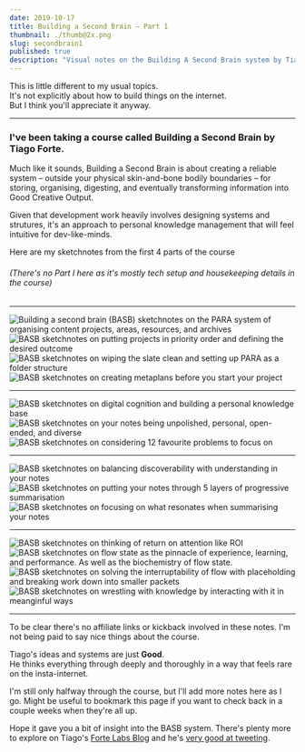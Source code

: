 ```yaml
---
date: 2019-10-17
title: Building a Second Brain – Part 1
thumbnail: ./thumb@2x.png
slug: secondbrain1
published: true
description: "Visual notes on the Building A Second Brain system by Tiago Forte"
---
```




<SketchesContainer>

This is little different to my usual topics.  
It's not explicitly about how to build things on the internet.  
But I think you'll appreciate it anyway.

<hr />

### I've been taking a course called <Link to='https://www.buildingasecondbrain.com'>Building a Second Brain</Link> by <Link to='https://twitter.com/fortelabs'>Tiago Forte</Link>.

Much like it sounds, Building a Second Brain is about creating a reliable system – outside your physical skin-and-bone bodily boundaries – for storing, organising, digesting, and eventually transforming information into Good Creative Output. 

Given that development work heavily involves designing systems and strutures, it's an approach to personal knowledge management that will feel intuitive for dev-like-minds.

Here are my sketchnotes from the first 4 parts of the course
###### (There's no Part I here as it's mostly tech setup and housekeeping details in the course)

---

![Building a second brain (BASB) sketchnotes on the PARA system of organising content projects, areas, resources, and archives](./BASB_1.png)
![BASB sketchnotes on putting projects in priority order and defining the desired outcome](./BASB_2.png)
![BASB sketchnotes on wiping the slate clean and setting up PARA as a folder structure](./BASB_3.png)
![BASB sketchnotes on creating metaplans before you start your project](./BASB_4.png)

---

![BASB sketchnotes on digital cognition and building a personal knowledge base](./BASB_P2_1.png)
![BASB sketchnotes on your notes being unpolished, personal, open-ended, and diverse](./BASB_P2_2.png)
![BASB sketchnotes on considering 12 favourite problems to focus on](./BASB_P2_3.png)

---

![BASB sketchnotes on balancing discoverability with understanding in your notes](./BASB_P4_1.png)
![BASB sketchnotes on putting your notes through 5 layers of progressive summarisation](./BASB_P4_2.png)
![BASB sketchnotes on focusing on what resonates when summarising your notes](./BASB_P4_3.png)

---

![BASB sketchnotes on thinking of return on attention like ROI](./BASB_P5_1.png)
![BASB sketchnotes on flow state as the pinnacle of experience, learning, and performance. As well as the biochemistry of flow state.](./BASB_P5_2.png)
![BASB sketchnotes on solving the interruptability of flow with placeholding and breaking work down into smaller packets](./BASB_P5_3.png)
![BASB sketchnotes on wrestling with knowledge by interacting with it in meanginful ways](./BASB_P5_4.png)

---
To be clear there's no affiliate links or kickback involved in these notes. 
I'm not being paid to say nice things about the course.  

Tiago's ideas and systems are just **Good**.  
He thinks everything through deeply and thoroughly in a way that feels rare on the insta-internet.

I'm still only halfway through the course, but I'll add more notes here as I go.
Might be useful to bookmark this page if you want to check back in a couple weeks when they're all up.

Hope it gave you a bit of insight into the BASB system.
There's plenty more to explore on Tiago's [Forte Labs Blog](https://praxis.fortelabs.co/) and he's [very good at tweeting](https://twitter.com/fortelabs).


<InlineSignUp />

</SketchesContainer>
